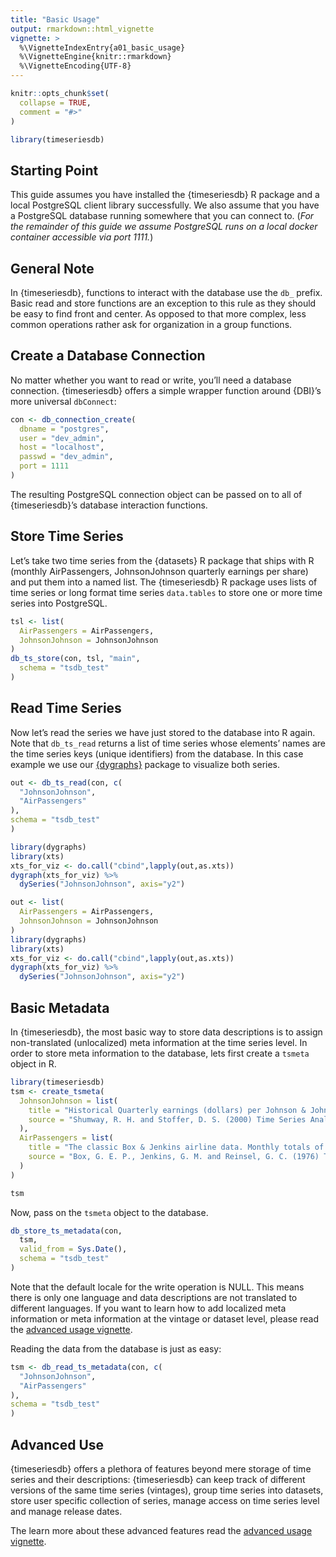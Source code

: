```yaml
---
title: "Basic Usage"
output: rmarkdown::html_vignette
vignette: >
  %\VignetteIndexEntry{a01_basic_usage}
  %\VignetteEngine{knitr::rmarkdown}
  %\VignetteEncoding{UTF-8}
---
```


```r
knitr::opts_chunk$set(
  collapse = TRUE,
  comment = "#>"
)
```

```r
library(timeseriesdb)
```


## Starting Point

This guide assumes you have installed the {timeseriesdb} R package and a local PostgreSQL client library successfully. We also assume that you have a PostgreSQL database running somewhere that you can connect to. (*For the remainder of this guide we assume PostgreSQL runs on a local docker container accessible via port 1111.*)

## General Note

In {timeseriesdb}, functions to interact with the database use the `db_` prefix. 
Basic read and store functions are an exception to this rule as they should be easy to find
front and center. As opposed to that more complex, less common operations rather 
ask for organization in a group functions.

## Create a Database Connection

No matter whether you want to read or write, you'll need a database connection. {timeseriesdb}
offers a simple wrapper function around {DBI}'s more universal `dbConnect`:

```r
con <- db_connection_create(
  dbname = "postgres",
  user = "dev_admin",
  host = "localhost",
  passwd = "dev_admin",
  port = 1111
)
```

The resulting PostgreSQL connection object can be passed on to all of {timeseriesdb}'s
database interaction functions. 


## Store Time Series 

Let's take two time series from the {datasets} R package that ships with R (monthly AirPassengers, JohnsonJohnson quarterly earnings per share) and put them into a named list. The {timeseriesdb} R package uses lists of time series or long format time series `data.tables` to store one or more time series into PostgreSQL. 

```r
tsl <- list(
  AirPassengers = AirPassengers,
  JohnsonJohnson = JohnsonJohnson
)
db_ts_store(con, tsl, "main",
  schema = "tsdb_test"
)
```
 
## Read Time Series
 
Now let's read the series we have just stored to the database into R again. 
Note that `db_ts_read` returns a list of time series whose elements' names
are the time series keys (unique identifiers) from the database. In this case
example we use our [{dygraphs}](https://cran.r-project.org/package=dygraphs) package to visualize both series. 
 
```r

out <- db_ts_read(con, c(
  "JohnsonJohnson",
  "AirPassengers"
),
schema = "tsdb_test"
)

library(dygraphs)
library(xts)
xts_for_viz <- do.call("cbind",lapply(out,as.xts))
dygraph(xts_for_viz) %>% 
  dySeries("JohnsonJohnson", axis="y2")
```

```r
out <- list(
  AirPassengers = AirPassengers,
  JohnsonJohnson = JohnsonJohnson
)
library(dygraphs)
library(xts)
xts_for_viz <- do.call("cbind",lapply(out,as.xts))
dygraph(xts_for_viz) %>% 
  dySeries("JohnsonJohnson", axis="y2")
```



## Basic Metadata 

In {timeseriesdb}, the most basic way to store data descriptions is to assign non-translated (unlocalized) meta information at the time series level. In order to store meta information
to the database, lets first create a `tsmeta` object in R. 


```r
library(timeseriesdb)
tsm <- create_tsmeta(
  JohnsonJohnson = list(
    title = "Historical Quarterly earnings (dollars) per Johnson & Johnson share",
    source = "Shumway, R. H. and Stoffer, D. S. (2000) Time Series Analysis and its Applications. Second Edition. Springer. Example 1.1"
  ),
  AirPassengers = list(
    title = "The classic Box & Jenkins airline data. Monthly totals of international airline passengers",
    source = "Box, G. E. P., Jenkins, G. M. and Reinsel, G. C. (1976) Time Series Analysis, Forecasting and Control. Third Edition. Holden-Day. Series G."
  )
)

tsm
```

Now, pass on the `tsmeta` object to the database. 


```r

db_store_ts_metadata(con,
  tsm,
  valid_from = Sys.Date(),
  schema = "tsdb_test"
)
```
Note that the default locale for the write operation is NULL. 
This means there is only one language and data descriptions are 
not translated to different languages. If you want to learn how to add localized meta information
or meta information at the vintage or dataset level, please read the [advanced usage vignette](a02_advanced_usage.html). 

Reading the data from the database is just as easy: 


```r
tsm <- db_read_ts_metadata(con, c(
  "JohnsonJohnson",
  "AirPassengers"
),
schema = "tsdb_test"
)
```



## Advanced Use

{timeseriesdb} offers a plethora of features beyond mere storage of time series and 
their descriptions: {timeseriesdb} can keep track of different versions of the 
same time series (vintages), group time series into datasets, store user specific 
collection of series, manage access on time series level and manage release dates. 

The learn more about these advanced features read the [advanced usage vignette](a02_advanced_usage.html).








